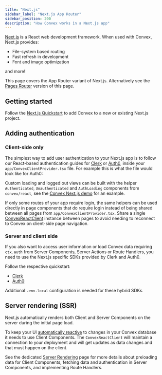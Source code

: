 ```yaml
---
title: "Next.js"
sidebar_label: "Next.js App Router"
sidebar_position: 200
description: "How Convex works in a Next.js app"
---
```



[Next.js](https://nextjs.org/) is a React web development framework. When used
with Convex, Next.js provides:

- File-system based routing
- Fast refresh in development
- Font and image optimization

and more!

This page covers the App Router variant of Next.js. Alternatively see the
[Pages Router](/docs/client/react/nextjs-pages-router/nextjs-pages-router.mdx)
version of this page.

## Getting started

Follow the [Next.js Quickstart](/docs/quickstart/nextjs.mdx) to add Convex to a
new or existing Next.js project.

## Adding authentication

### Client-side only

The simplest way to add user authentication to your Next.js app is to follow our
React-based authentication guides for [Clerk](/docs/auth/clerk.mdx) or
[Auth0](/docs/auth/auth0.mdx), inside your `app/ConvexClientProvider.tsx` file.
For example this is what the file would look like for Auth0:

<TSAndJSSnippet
  title="app/ConvexClientProvider.tsx"
  sourceTS={Config}
  sourceJS={Config}
/>

Custom loading and logged out views can be built with the helper
`Authenticated`, `Unauthenticated` and `AuthLoading` components from
`convex/react`, see the
[Convex Next.js demo](https://github.com/get-convex/convex-demos/tree/main/nextjs-pages-router/pages/_app.tsx)
for an example.

If only some routes of your app require login, the same helpers can be used
directly in page components that do require login instead of being shared
between all pages from `app/ConvexClientProvider.tsx`. Share a single
[ConvexReactClient](/api/classes/react.ConvexReactClient) instance between pages
to avoid needing to reconnect to Convex on client-side page navigation.

### Server and client side

If you also want to access user information or load Convex data requiring
`ctx.auth` from Server Components, Server Actions or Route Handlers, you need to
use the Next.js specific SDKs provided by Clerk and Auth0.

Follow the respective quickstart:

- [Clerk](https://clerk.com/docs/quickstarts/nextjs)
- [Auth0](https://auth0.com/docs/quickstart/webapp/nextjs/01-login)

Additional `.env.local` configuration is needed for these hybrid SDKs.

## Server rendering (SSR)

Next.js automatically renders both Client and Server Components on the server
during the initial page load.

To keep your UI
[automatically reactive](/docs/functions/query-functions.mdx#caching-reactivity)
to changes in your Convex database it needs to use Client Components. The
`ConvexReactClient` will maintain a connection to your deployment and will get
updates as data changes and that must happen on the client.

See the dedicated
[Server Rendering](/docs/client/react/nextjs/nextjs-server-rendering.mdx) page
for more details about preloading data for Client Components, fetching data and
authentication in Server Components, and implementing Route Handlers.
